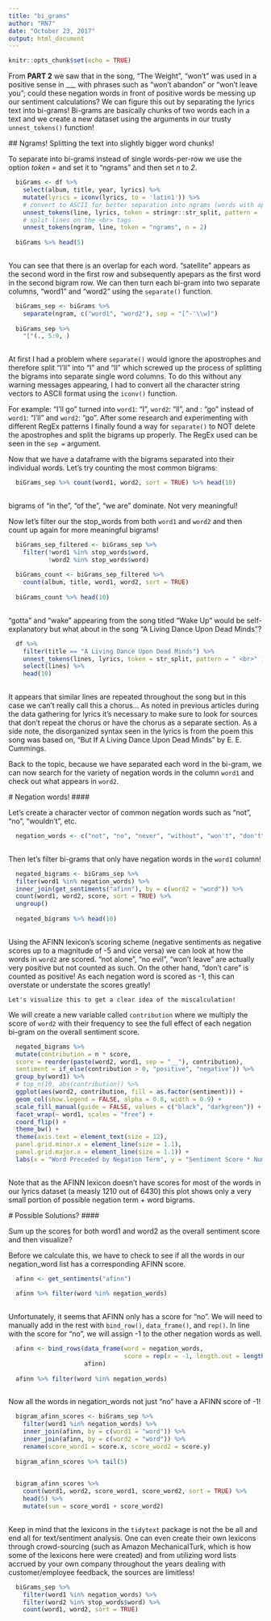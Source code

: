 ```yaml
---
title: "bi_grams"
author: "RN7"
date: "October 23, 2017"
output: html_document
---
```


```r
knitr::opts_chunk$set(echo = TRUE)
```


From **PART 2** we saw that in the song, "The Weight", "won't" was used in a positive sense in ___ with phrases such as "won't abandon" or "won't leave you"; could these negation words in front of positive words be messing up our sentiment calculations? We can figure this out by separating the lyrics text into bi-grams! Bi-grams are basically chunks of two words each in a text and we create a new dataset using the arguments in our trusty `unnest_tokens()` function!
  
  ## Ngrams! Splitting the text into slightly bigger word chunks!
  
  To separate into bi-grams instead of single words-per-row we use the option *token =* and set it to "ngrams" and then set *n* to *2*. 
  
```r
  
  biGrams <- df %>% 
    select(album, title, year, lyrics) %>% 
    mutate(lyrics = iconv(lyrics, to = 'latin1')) %>% 
    # convert to ASCII for better separation into ngrams (words with apostrophes)
    unnest_tokens(line, lyrics, token = stringr::str_split, pattern = ' <br>') %>%   
    # split lines on the <br> tags
    unnest_tokens(ngram, line, token = "ngrams", n = 2)
  
  biGrams %>% head(5)
  
```
  
  You can see that there is an overlap for each word. "satellite" appears as the second word in the first row and subsequently apepars as the first word in the second bigram row. We can then turn each bi-gram into two separate columns, "word1" and "word2" using the `separate()` function.
  
```r
  
  biGrams_sep <- biGrams %>% 
    separate(ngram, c("word1", "word2"), sep = "[^-'\\w]")  
  
  biGrams_sep %>%
    "["(., 5:9, )
  
```
  
  At first I had a problem where `separate()` would ignore the apostrophes and therefore split "I'll" into "I" and "ll" which screwed up the process of splitting the bigrams into separate single word columns. To do this without any warning messages appearing, I had to convert all the character string vectors to ASCII format using the `iconv()` function.
  
  For example: "I'll go" turned into `word1`: "I", `word2`: "ll", and ` `: "go" instead of `word1`: "I'll" and `word2`: "go". After some research and experimenting with different RegEx patterns I finally found a way for `separate()` to NOT delete the apostrophes and split the bigrams up properly. The RegEx used can be seen in the `sep = ` argument.
  
  Now that we have a dataframe with the bigrams separated into their individual words. Let's try counting the most common bigrams:
  
```r
  
  biGrams_sep %>% count(word1, word2, sort = TRUE) %>% head(10)
  
```
  
  bigrams of "in   the", "of   the", "we   are" dominate. Not very meaningful!
  
  Now let's filter our the stop_words from both `word1` and `word2` and then count up again for more meaningful bigrams!
    
```r
  
  biGrams_sep_filtered <- biGrams_sep %>% 
    filter(!word1 %in% stop_words$word,
           !word2 %in% stop_words$word)
  
  biGrams_count <- biGrams_sep_filtered %>% 
    count(album, title, word1, word2, sort = TRUE)
  
  biGrams_count %>% head(10)
  
```
  
  "gotta" and "wake" appearing from the song titled "Wake Up" would be self-explanatory but what about in the song "A Living Dance Upon Dead Minds"?
  
```r
  
  df %>% 
    filter(title == "A Living Dance Upon Dead Minds") %>% 
    unnest_tokens(lines, lyrics, token = str_split, pattern = " <br>" ) %>% 
    select(lines) %>% 
    head(10)
  
```
  
  It appears that similar lines are repeated throughout the song but in this case we can't really call this a chorus... As noted in previous articles during the data gathering for lyrics it's necessary to make sure to look for sources that don't repeat the chorus or have the chorus as a separate section. As a side note, the disorganized syntax seen in the lyrics is from the poem this song was based on, "But If A Living Dance Upon Dead Minds" by E. E. Cummings.
  
  Back to the topic, because we have separated each word in the bi-gram, we can now search for the variety of negation words in the column `word1` and check out what appears in `word2`.
  
  # Negation words! ####
  
  Let's create a character vector of common negation words such as "not", "no", "wouldn't", etc.
  
```r
  
  negation_words <- c("not", "no", "never", "without", "won't", "don't", "wouldn't", "couldn't")
  
```
  
  Then let's filter bi-grams that only have negation words in the `word1` column!
  
```r
  
  negated_bigrams <- biGrams_sep %>% 
  filter(word1 %in% negation_words) %>% 
  inner_join(get_sentiments("afinn"), by = c(word2 = "word")) %>% 
  count(word1, word2, score, sort = TRUE) %>% 
  ungroup()
  
  negated_bigrams %>% head(10)
  
```
  
  Using the AFINN lexicon's scoring scheme (negative sentiments as negative scores up to a magnitude of -5 and vice versa) we can look at how the words in `word2` are scored. "not  alone", "no  evil", "won't leave" are actually very positive but not counted as such. On the other hand, "don't  care" is counted as positive! As each negation word is scored as -1, this can overstate or understate the scores greatly!
    
    Let's visualize this to get a clear idea of the miscalculation!
  We will create a new variable called `contribution` where we multiply the score of `word2` with their frequency to see the full effect of each negation bi-gram on the overall sentiment score.
  
```r
  
  negated_bigrams %>% 
  mutate(contribution = n * score,
  score = reorder(paste(word2, word1, sep = "__"), contribution),
  sentiment = if_else(contribution > 0, "positive", "negative")) %>% 
  group_by(word1) %>% 
  # top_n(10, abs(contribution)) %>% 
  ggplot(aes(word2, contribution, fill = as.factor(sentiment))) +
  geom_col(show.legend = FALSE, alpha = 0.8, width = 0.9) +
  scale_fill_manual(guide = FALSE, values = c("black", "darkgreen")) +
  facet_wrap(~ word1, scales = "free") +
  coord_flip() +
  theme_bw() +
  theme(axis.text = element_text(size = 12),
  panel.grid.minor.x = element_line(size = 1.1),
  panel.grid.major.x = element_line(size = 1.1)) +
  labs(x = "Word Preceded by Negation Term", y = "Sentiment Score * Number of Occurences") 
  
```
  
  Note that as the AFINN lexicon doesn't have scores for most of the words in our lyrics dataset (a measly 1210 out of 6430) this plot shows only a very small portion of possible negation term + word bigrams.
  
  
  # Possible Solutions? ####
  
  Sum up the scores for both word1 and word2 as the overall sentiment score and then visualize?
  
  Before we calculate this, we have to check to see if all the words in our negation_word list has a corresponding AFINN score.
  
```r
  
  afinn <- get_sentiments("afinn")
  
  afinn %>% filter(word %in% negation_words)
  
```
  
  Unfortunately, it seems that AFINN only has a score for "no". We will need to manually add in the rest with `bind_row()`, `data_frame()`, and `rep()`. In line with the score for "no", we will assign -1 to the other negation words as well.
  
```r
  
  afinn <- bind_rows(data_frame(word = negation_words,
                                score = rep(x = -1, length.out = length(negation_words))),
                     afinn)
  
  afinn %>% filter(word %in% negation_words)
  
```
  
  Now all the words in negation_words not just "no" have a AFINN score of -1! 
    
```r
  
  bigram_afinn_scores <- biGrams_sep %>% 
    filter(word1 %in% negation_words) %>% 
    inner_join(afinn, by = c(word1 = "word")) %>% 
    inner_join(afinn, by = c(word2 = "word")) %>% 
    rename(score_word1 = score.x, score_word2 = score.y)
  
  bigram_afinn_scores %>% tail(5)
  
```
  
  
```r
  
  bigram_afinn_scores %>% 
    count(word1, word2, score_word1, score_word2, sort = TRUE) %>% 
    head(5) %>% 
    mutate(sum = score_word1 + score_word2)
  
```
  
  Keep in mind that the lexicons in the `tidytext` package is not the be all and end all for text/sentiment analysis. One can even create their own lexicons through crowd-sourcing (such as Amazon MechanicalTurk, which is how some of the lexicons here were created) and from utilizing word lists accrued by your own company throughout the years dealing with customer/employee feedback, the sources are limitless!
    
    
```r
  
  biGrams_sep %>% 
    filter(word1 %in% negation_words) %>% 
    filter(word2 %in% stop_words$word) %>% 
    count(word1, word2, sort = TRUE)
  
```


